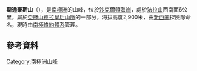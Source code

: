 {{coord|84|24|S|164|24|E|display=title}}

'''斯通豪斯山'''（{{lang-en|Mount Stonehouse}}），是[[南極洲|南極洲]]的山峰，位於[[沙克爾頓海岸|沙克爾頓海岸]]，處於[[法拉山|法拉山]]西南面6公里，屬於[[亞歷山德拉皇后山脈|亞歷山德拉皇后山脈]]的一部分，海拔高度2,900米，由[[新西蘭|新西蘭]]探險隊命名，現時由[[南極條約體系|南極條約體系]]管理。

==參考資料==
{{usgs-gazetteer}}

{{DEFAULTSORT:Mount Stonehouse}}
[[Category:南極洲山峰|Category:南極洲山峰]]


{{ShackletonCoast-geo-stub}}